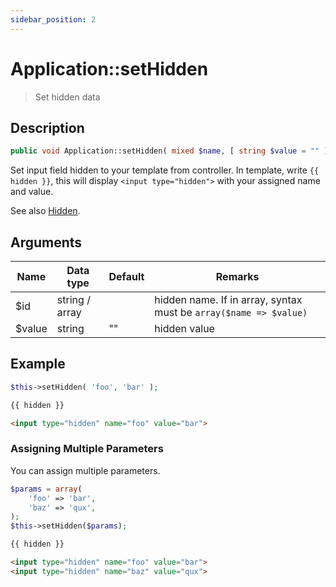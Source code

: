 ```yaml
---
sidebar_position: 2
---
```


# Application::setHidden

> Set hidden data

## Description

```php
public void Application::setHidden( mixed $name, [ string $value = "" ] )
```

Set input field hidden to your template from controller. In template, write `{{ hidden }}`, this will display `<input type="hidden">` with your assigned name and value.

See also [Hidden](#).

## Arguments

| Name | Data type | Default | Remarks |
| --- | --- | --- | --- |
| $id | string / array |  | hidden name. If in array, syntax must be `array($name => $value)` |
| $value | string | "" | hidden value |

## Example

```php title="Controller"
$this->setHidden( 'foo', 'bar' );
```

```html title="Template"
{{ hidden }}
```

```html title="Output"
<input type="hidden" name="foo" value="bar">
```

### Assigning Multiple Parameters

You can assign multiple parameters.

```php title="Controller"
$params = array(
    'foo' => 'bar',
    'baz' => 'qux',
);
$this->setHidden($params);
```

```html title="Template"
{{ hidden }}
```

```html title="Output"
<input type="hidden" name="foo" value="bar">
<input type="hidden" name="baz" value="qux">
```
